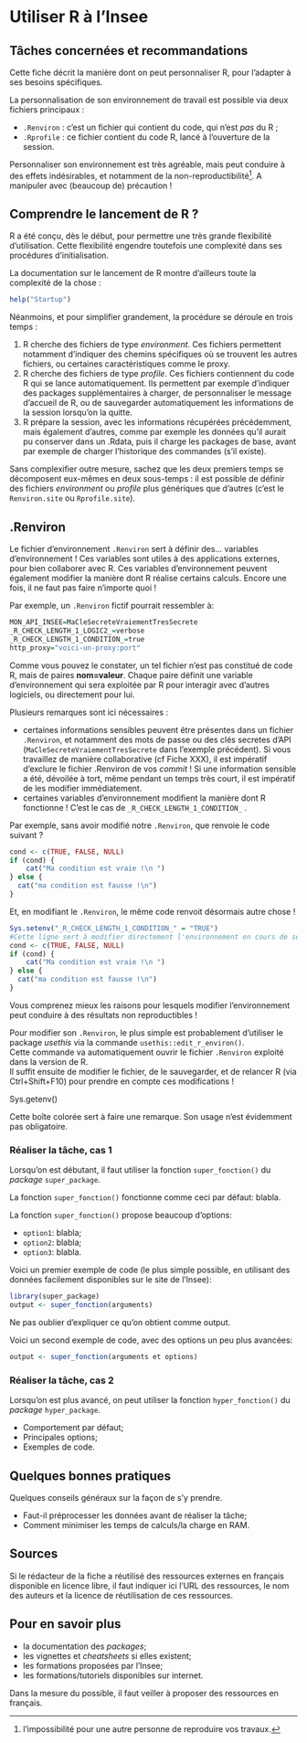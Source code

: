 # Utiliser R à l'Insee

[^1]: l'impossibilité pour une autre personne de reproduire vos travaux.

## Tâches concernées et recommandations

Cette fiche décrit la manière dont on peut personnaliser R, pour l'adapter à ses besoins spécifiques.

::: {.recommandation data-latex=""}

La personnalisation de son environnement de travail est possible via deux fichiers principaux :

* `.Renviron` : c'est un fichier qui contient du code, qui n'est *pas* du R ;
* `.Rprofile ` : ce fichier contient du code R, lancé à l'ouverture de la session.

Personnaliser son environnement est très agréable, mais peut conduire à des effets indésirables, et notamment de la non-reproductibilité[^1]. A manipuler avec (beaucoup de) précaution !
:::

## Comprendre le lancement de R ?

R a été conçu, dès le début, pour permettre une très grande flexibilité d'utilisation. Cette flexibilité engendre toutefois une complexité dans ses procédures d'initialisation. 

La documentation sur le lancement de R montre d'ailleurs toute la complexité de la chose :
```{r, eval = FALSE}
help("Startup")
```

Néanmoins, et pour simplifier grandement, la procédure se déroule en trois temps :

1. R cherche des fichiers de type *environment*. Ces fichiers permettent notamment d'indiquer des chemins spécifiques où se trouvent les autres fichiers, ou certaines caractéristiques comme le proxy.
2. R cherche des fichiers de type *profile*. Ces fichiers contiennent du code R qui se lance automatiquement. Ils permettent par exemple d'indiquer des packages supplémentaires à charger, de personnaliser le message d'accueil de R, ou de sauvegarder automatiquement les informations de la session lorsqu'on la quitte.
3. R prépare la session, avec les informations récupérées précédemment, mais également d'autres, comme par exemple les données qu'il aurait pu conserver dans un .Rdata, puis il charge les packages de base, avant par exemple de charger l'historique des commandes (s'il existe).

Sans complexifier outre mesure, sachez que les deux premiers temps se décomposent eux-mêmes en deux sous-temps : il est possible de définir des fichiers *environment* ou *profile* plus génériques que d'autres (c'est le `Renviron.site` ou `Rprofile.site`).

## .Renviron

Le fichier d'environnement `.Renviron` sert à définir des... variables d'environnement ! Ces variables sont utiles à des applications externes, pour bien collaborer avec R. Ces variables d'environnement peuvent également modifier la manière dont R réalise certains calculs. Encore une fois, il ne faut pas faire n'importe quoi ! 

Par exemple, un `.Renviron` fictif pourrait ressembler à: 

```{r, eval=FALSE}
MON_API_INSEE=MaCleSecreteVraiementTresSecrete
_R_CHECK_LENGTH_1_LOGIC2_=verbose
_R_CHECK_LENGTH_1_CONDITION_=true
http_proxy="voici-un-proxy:port"
```

Comme vous pouvez le constater, un tel fichier n'est pas constitué de code R, mais de paires **nom=valeur**. Chaque paire définit une variable d'environnement qui sera exploitée par R pour interagir avec d'autres logiciels, ou directement pour lui.

Plusieurs remarques sont ici nécessaires :

* certaines informations sensibles peuvent être présentes dans un fichier `.Renviron`, et notamment des mots de passe ou des clés secretes d'API (`MaCleSecreteVraiementTresSecrete` dans l'exemple précédent). Si vous travaillez de manière collaborative (cf Fiche XXX), il est impératif d'exclure le fichier .Renviron de vos *commit* ! Si une information sensible a été, dévoilée à tort, même pendant un temps très court, il est impératif de les modifier immédiatement. 
* certaines variables d'environnement modifient la manière dont R fonctionne ! C'est le cas de `_R_CHECK_LENGTH_1_CONDITION_` . 

Par exemple, sans avoir modifié notre `.Renviron`, que renvoie le code suivant ?

```{r, eval=FALSE}
cond <- c(TRUE, FALSE, NULL)
if (cond) {
    cat("Ma condition est vraie !\n ")
} else {
  cat("ma condition est fausse !\n")
}
```

Et, en modifiant le `.Renviron`, le même code renvoit désormais autre chose !
```{r, eval=FALSE}
Sys.setenv("_R_CHECK_LENGTH_1_CONDITION_" = "TRUE") 
#Cette ligne sert à modifier directement l'environnement en cours de session
cond <- c(TRUE, FALSE, NULL)
if (cond) {
    cat("Ma condition est vraie !\n ")
} else {
  cat("ma condition est fausse !\n")
}
```

Vous comprenez mieux les raisons pour lesquels modifier l'environnement peut conduire à des résultats non reproductibles ! 


::: {.conseil data-latex=""}
Pour modifier son `.Renviron`, le plus simple est probablement d'utiliser le package *usethis* via la commande `usethis::edit_r_environ()`.  
Cette commande va automatiquement ouvrir le fichier `.Renviron` exploité dans la version de R.  
Il suffit ensuite de modifier le fichier, de le sauvegarder, et de relancer R (via Ctrl+Shift+F10) pour prendre en compte ces modifications !
:::

Sys.getenv()

::: {.remarque data-latex=""}

Cette boîte colorée sert à faire une remarque. Son usage n'est évidemment pas obligatoire.

:::

### Réaliser la tâche, cas 1

Lorsqu'on est débutant, il faut utiliser la fonction `super_fonction()` du *package* `super_package`.

La fonction `super_fonction()` fonctionne comme ceci par défaut: blabla.

La fonction `super_fonction()` propose beaucoup d'options:

* `option1`: blabla;
* `option2`: blabla;
* `option3`: blabla.

Voici un premier exemple de code (le plus simple possible, en utilisant des données facilement disponibles sur le site de l'Insee):

```{r, eval = FALSE}
library(super_package)
output <- super_fonction(arguments)
```

Ne pas oublier d'expliquer ce qu'on obtient comme output.

Voici un second exemple de code, avec des options un peu plus avancées:

```{r, eval = FALSE}
output <- super_fonction(arguments et options)
```


### Réaliser la tâche, cas 2

Lorsqu'on est plus avancé, on peut utiliser la fonction `hyper_fonction()` du *package* `hyper_package`.

* Comportement par défaut;
* Principales options;
* Exemples de code.

## Quelques bonnes pratiques

Quelques conseils généraux sur la façon de s'y prendre.

* Faut-il préprocesser les données avant de réaliser la tâche;
* Comment minimiser les temps de calculs/la charge en RAM.

## Sources

Si le rédacteur de la fiche a réutilisé des ressources externes en français disponible en licence libre, il faut indiquer ici l'URL des ressources, le nom des auteurs et la licence de réutilisation de ces ressources.

## Pour en savoir plus

* la documentation des *packages*;
* les vignettes et *cheatsheets* si elles existent;
* les formations proposées par l'Insee;
* les formations/tutoriels disponibles sur internet.

Dans la mesure du possible, il faut veiller à proposer des ressources en français.

